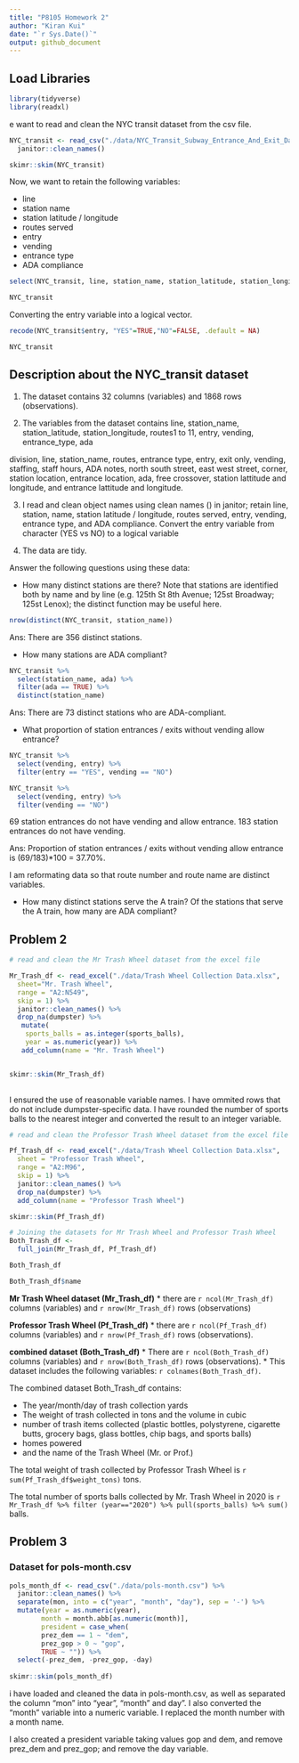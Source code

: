 ```yaml
---
title: "P8105 Homework 2"
author: "Kiran Kui"
date: "`r Sys.Date()`"
output: github_document
---
```


## Load Libraries 

```r

library(tidyverse)
library(readxl)
```

e want to read and clean the NYC transit dataset from the csv file. 

```r
NYC_transit <- read_csv("./data/NYC_Transit_Subway_Entrance_And_Exit_Data.csv") %>% 
  janitor::clean_names()

skimr::skim(NYC_transit)
```

Now, we want to retain the following variables:

* line
* station name
* station latitude / longitude
* routes served
* entry
* vending
* entrance type
* ADA compliance 

```r
select(NYC_transit, line, station_name, station_latitude, station_longitude, route1, route2, route3, route4, route5, route6, route7, route8, route9, route10, route11, entry, vending, entrance_type, ada)

NYC_transit
```


Converting the entry variable into a logical vector. 
```r

recode(NYC_transit$entry, "YES"=TRUE,"NO"=FALSE, .default = NA)

NYC_transit
```

## Description about the NYC_transit dataset

1. The dataset contains 32 columns (variables) and 1868 rows  (observations). 

2. The variables from the dataset contains line, station_name, station_latitude, station_longitude, routes1 to 11, entry, vending, entrance_type, ada

division, line, station_name, routes, entrance type, entry, exit only, vending, staffing, staff hours, ADA notes, north south street, east west street, corner, station location, entrance location, ada, free crossover, station lattitude and longitude, and entrance lattitude and longitude. 

3. I read and clean object names using clean names () in janitor; retain line, station, name, station latitude / longitude, routes served, entry, vending, entrance type, and ADA compliance. Convert the entry variable from character (YES vs NO) to a logical variable

4. The data are tidy. 

Answer the following questions using these data:

* How many distinct stations are there? Note that stations are identified both by name and by line (e.g. 125th St 8th Avenue; 125st Broadway; 125st Lenox); the distinct function may be useful here.

```r
nrow(distinct(NYC_transit, station_name))
```
Ans: There are 356 distinct stations. 

* How many stations are ADA compliant?

```r
NYC_transit %>% 
  select(station_name, ada) %>% 
  filter(ada == TRUE) %>%
  distinct(station_name)

```

Ans: There are 73 distinct stations who are ADA-compliant. 

* What proportion of station entrances / exits without vending allow entrance?

```r
NYC_transit %>% 
  select(vending, entry) %>% 
  filter(entry == "YES", vending == "NO")

NYC_transit %>% 
  select(vending, entry) %>% 
  filter(vending == "NO")
```

69 station entrances do not have vending and allow entrance.
183 station entrances do not have vending. 

Ans: Proportion of station entrances / exits without vending allow entrance is (69/183)*100 = 37.70%. 

I am reformating data so that route number and route name are distinct variables. 

* How many distinct stations serve the A train? Of the stations that serve the A train, how many are ADA compliant?


## Problem 2    

```r

# read and clean the Mr Trash Wheel dataset from the excel file

Mr_Trash_df <- read_excel("./data/Trash Wheel Collection Data.xlsx", 
  sheet="Mr. Trash Wheel", 
  range = "A2:N549",
  skip = 1) %>% 
  janitor::clean_names() %>% 
  drop_na(dumpster) %>% 
   mutate(
    sports_balls = as.integer(sports_balls),
    year = as.numeric(year)) %>% 
   add_column(name = "Mr. Trash Wheel")


skimr::skim(Mr_Trash_df)
  
```

I ensured the use of reasonable variable names. 
I have ommited rows that do not include dumpster-specific data. 
I have rounded the number of sports balls to the nearest integer and converted the result to an integer variable. 


```r
# read and clean the Professor Trash Wheel dataset from the excel file

Pf_Trash_df <- read_excel("./data/Trash Wheel Collection Data.xlsx", 
  sheet = "Professor Trash Wheel",
  range = "A2:M96",
  skip = 1) %>% 
  janitor::clean_names() %>% 
  drop_na(dumpster) %>% 
  add_column(name = "Professor Trash Wheel") 

skimr::skim(Pf_Trash_df)

```



```r
# Joining the datasets for Mr Trash Wheel and Professor Trash Wheel
Both_Trash_df <- 
  full_join(Mr_Trash_df, Pf_Trash_df)

Both_Trash_df

Both_Trash_df$name
```

__Mr Trash Wheel dataset (Mr_Trash_df)__
* there are `r ncol(Mr_Trash_df)` columns (variables) and `r nrow(Mr_Trash_df)` rows (observations)

__Professor Trash Wheel (Pf_Trash_df)__
* there are `r ncol(Pf_Trash_df)` columns (variables) and `r nrow(Pf_Trash_df)` rows (observations).

__combined dataset (Both_Trash_df)__
* There are `r ncol(Both_Trash_df)` columns (variables) and `r nrow(Both_Trash_df)` rows (observations). 
* This dataset includes the following variables: `r colnames(Both_Trash_df)`. 

The combined dataset Both_Trash_df contains:

* The year/month/day of trash collection yards
* The weight of trash collected in tons and the volume in cubic 
* number of trash items collected (plastic bottles, polystyrene, cigarette butts, grocery bags, glass bottles, chip bags, and sports balls)
* homes powered 
* and the name of the Trash Wheel (Mr. or Prof.)

The total weight of trash collected by Professor Trash Wheel is `r sum(Pf_Trash_df$weight_tons)` tons. 

The total number of sports balls collected by Mr. Trash Wheel in 2020 is `r Mr_Trash_df %>% filter (year=="2020") %>% pull(sports_balls) %>% sum()` balls. 


## Problem 3

### Dataset for pols-month.csv

```r
pols_month_df <- read_csv("./data/pols-month.csv") %>% 
  janitor::clean_names() %>% 
  separate(mon, into = c("year", "month", "day"), sep = '-') %>% 
  mutate(year = as.numeric(year),
        month = month.abb[as.numeric(month)],
        president = case_when(
        prez_dem == 1 ~ "dem",
        prez_gop > 0 ~ "gop",
        TRUE ~ "")) %>% 
  select(-prez_dem, -prez_gop, -day)
  
skimr::skim(pols_month_df)
```

i have loaded and cleaned the data in pols-month.csv, as well as separated the column "mon" into "year", "month" and day". I also converted the "month" variable into a numeric variable. I replaced the month number with a month name.

I also created a president variable taking values gop and dem, and remove prez_dem and prez_gop; and remove the day variable.
